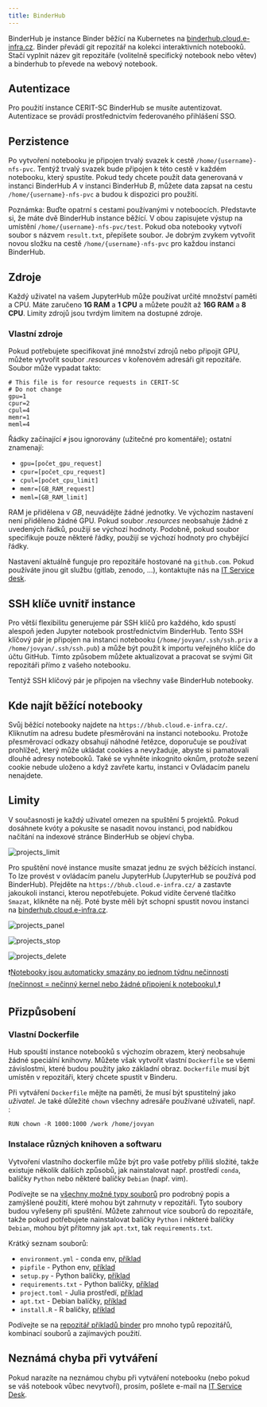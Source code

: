 ```yaml
---
title: BinderHub
---
```


BinderHub je instance Binder běžící na Kubernetes na [binderhub.cloud.e-infra.cz](https://binderhub.cloud.e-infra.cz/). Binder převádí git repozitář na kolekci interaktivních notebooků. Stačí vyplnit název git repozitáře (volitelně specifický notebook nebo větev) a binderhub to převede na webový notebook.

## Autentizace
Pro použití instance CERIT-SC BinderHub se musíte autentizovat. Autentizace se provádí prostřednictvím federovaného přihlášení SSO.

## Perzistence
Po vytvoření notebooku je připojen trvalý svazek k cestě `/home/{username}-nfs-pvc`. Tentýž trvalý svazek bude připojen k této cestě v každém notebooku, který spustíte. Pokud tedy chcete použít data generovaná v instanci BinderHub *A* v instanci BinderHub *B*, můžete data zapsat na cestu `/home/{username}-nfs-pvc` a budou k dispozici pro použití.

Poznámka: Buďte opatrní s cestami používanými v noteboocích. Představte si, že máte dvě BinderHub instance běžící. V obou zapisujete výstup na umístění `/home/{username}-nfs-pvc/test`. Pokud oba notebooky vytvoří soubor s názvem `result.txt`, přepíšete soubor. Je dobrým zvykem vytvořit novou složku na cestě `/home/{username}-nfs-pvc` pro každou instanci BinderHub.

## Zdroje
Každý uživatel na vašem JupyterHub může používat určité množství paměti a CPU. Máte zaručeno **1G RAM** a **1 CPU** a můžete použít až **16G RAM** a **8 CPU**. Limity zdrojů jsou tvrdým limitem na dostupné zdroje.

### Vlastní zdroje
Pokud potřebujete specifikovat jiné množství zdrojů nebo připojit GPU, můžete vytvořit soubor *.resources* v kořenovém adresáři git repozitáře. Soubor může vypadat takto:
```
# This file is for resource requests in CERIT-SC
# Do not change
gpu=1
cpur=2
cpul=4
memr=1
meml=4
```

Řádky začínající `#` jsou ignorovány (užitečné pro komentáře); ostatní znamenají:
- `gpu=[počet_gpu_request]`
- `cpur=[počet_cpu_request]`
- `cpul=[počet_cpu_limit]`
- `memr=[GB_RAM_request]`
- `meml=[GB_RAM_limit]`

RAM je přidělena v *GB*, neuvádějte žádné jednotky. Ve výchozím nastavení není přiděleno žádné GPU. Pokud soubor *.resources* neobsahuje žádné z uvedených řádků, použijí se výchozí hodnoty. Podobně, pokud soubor specifikuje pouze některé řádky, použijí se výchozí hodnoty pro chybějící řádky.

Nastavení aktuálně funguje pro repozitáře hostované na `github.com`. Pokud používáte jinou git službu (gitlab, zenodo, ...), kontaktujte nás na <a href="mailto:k8s@ics.muni.cz">IT Service desk</a>.

## SSH klíče uvnitř instance
Pro větší flexibilitu generujeme pár SSH klíčů pro každého, kdo spustí alespoň jeden Jupyter notebook prostřednictvím BinderHub. Tento SSH klíčový pár je připojen na instanci notebooku (`/home/jovyan/.ssh/ssh.priv` a `/home/jovyan/.ssh/ssh.pub`) a může být použit k importu veřejného klíče do účtu GitHub. Tímto způsobem můžete aktualizovat a pracovat se svými Git repozitáři přímo z vašeho notebooku.

Tentýž SSH klíčový pár je připojen na všechny vaše BinderHub notebooky.

## Kde najít běžící notebooky
Svůj běžící notebooky najdete na `https://bhub.cloud.e-infra.cz/`. Kliknutím na adresu budete přesměrováni na instanci notebooku. Protože přesměrovací odkazy obsahují náhodné řetězce, doporučuje se používat prohlížeč, který může ukládat cookies a nevyžaduje, abyste si pamatovali dlouhé adresy notebooků. Také se vyhněte inkognito oknům, protože sezení cookie nebude uloženo a když zavřete kartu, instanci v Ovládacím panelu nenajdete.

## Limity
V současnosti je každý uživatel omezen na spuštění 5 projektů. Pokud dosáhnete kvóty a pokusíte se nasadit novou instanci, pod nabídkou načítání na indexové stránce BinderHub se objeví chyba.

![projects_limit](/img/ceritsc/apps/binderhub/limit.png)

Pro spuštění nové instance musíte smazat jednu ze svých běžících instancí. To lze provést v ovládacím panelu JupyterHub (JupyterHub se používá pod BinderHub). Přejděte na `https://bhub.cloud.e-infra.cz/` a zastavte jakoukoli instanci, kterou nepotřebujete. Pokud vidíte červené tlačítko `Smazat`, klikněte na něj. Poté byste měli být schopni spustit novou instanci na [binderhub.cloud.e-infra.cz](https://binderhub.cloud.e-infra.cz/).

![projects_panel](/img/ceritsc/apps/binderhub/hubpanel.png)

![projects_stop](/img/ceritsc/apps/binderhub/stop.png)

![projects_delete](/img/ceritsc/apps/binderhub/delete.png)

❗️<ins>Notebooky jsou automaticky smazány po jednom týdnu nečinnosti (nečinnost = nečinný kernel nebo žádné připojení k notebooku).</ins>❗️

## Přizpůsobení
### Vlastní Dockerfile
Hub spouští instance notebooků s výchozím obrazem, který neobsahuje žádné speciální knihovny. Můžete však vytvořit vlastní `Dockerfile` se všemi závislostmi, které budou použity jako základní obraz. `Dockerfile` musí být umístěn v repozitáři, který chcete spustit v Binderu.

Při vytváření `Dockerfile` mějte na paměti, že musí být spustitelný jako *uživatel*. Je také důležité `chown` všechny adresáře používané uživateli, např. :
```
RUN chown -R 1000:1000 /work /home/jovyan
```

### Instalace různých knihoven a softwaru
Vytvoření vlastního dockerfile může být pro vaše potřeby příliš složité, takže existuje několik dalších způsobů, jak nainstalovat např. prostředí `conda`, balíčky `Python` nebo některé balíčky `Debian` (např. vim).


Podívejte se na [všechny možné typy souborů](https://repo2docker.readthedocs.io/en/latest/config_files.html) pro podrobný popis a zamýšlené použití, které mohou být zahrnuty v repozitáři. Tyto soubory budou vyřešeny při spuštění. Můžete zahrnout více souborů do repozitáře, takže pokud potřebujete nainstalovat balíčky `Python` i některé balíčky `Debian`, mohou být přítomny jak `apt.txt`, tak `requirements.txt`.

Krátký seznam souborů:
- `environment.yml` - conda env, [příklad](https://github.com/binder-examples/python-conda_pip/tree/3b7126f39253f92bb13ce7ea155fd8a121082afe)
- `pipfile` - Python env, [příklad](https://github.com/binder-examples/pipfile)
- `setup.py` - Python balíčky, [příklad](https://github.com/binder-examples/setup.py)
- `requirements.txt` - Python balíčky, [příklad](https://github.com/binder-examples/requirements)
- `project.toml` - Julia prostředí, [příklad](https://github.com/binder-examples/demo-julia)
- `apt.txt` - Debian balíčky, [příklad](https://github.com/binder-examples/apt_install)
- `install.R` - R balíčky, [příklad](https://github.com/binder-examples/r)

Podívejte se na [repozitář příkladů binder](https://github.com/orgs/binder-examples/repositories?page=1&type=all) pro mnoho typů repozitářů, kombinací souborů a zajímavých použití.

## Neznámá chyba při vytváření
Pokud narazíte na neznámou chybu při vytváření notebooku (nebo pokud se váš notebook vůbec nevytvoří), prosím, pošlete e-mail na <a href="mailto:k8s@ics.muni.cz">IT Service Desk</a>.
